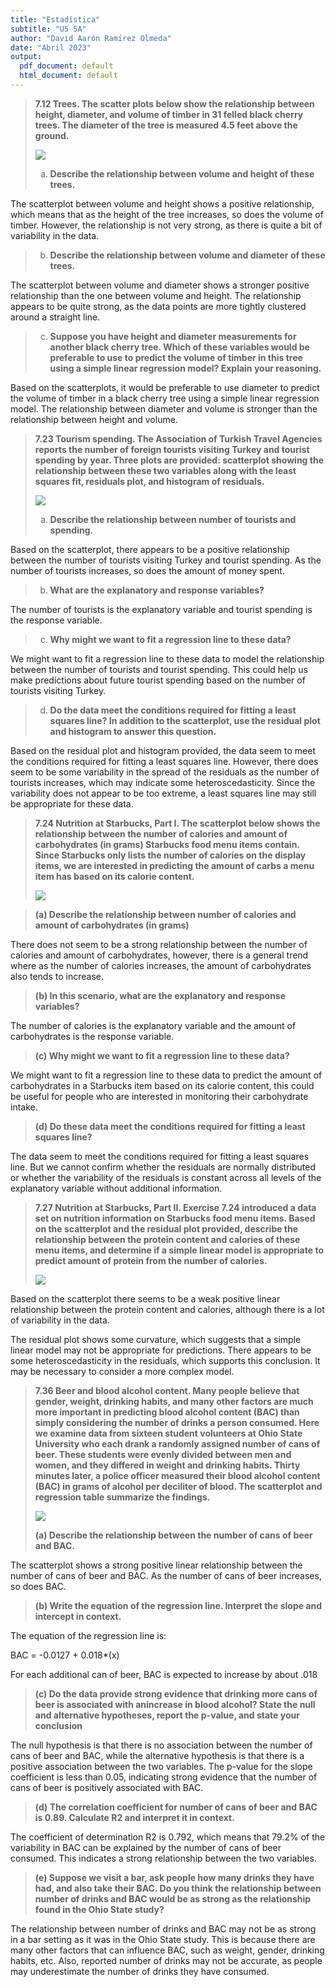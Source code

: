 ```yaml
---
title: "Estadística"
subtitle: "U5 5A"
author: "David Aarón Ramírez Olmeda"
date: "Abril 2023"
output:
  pdf_document: default
  html_document: default
---
```


> **7.12 Trees. The scatter plots below show the relationship between height, diameter, and volume of timber in 31 felled black cherry trees. The diameter of the tree is measured 4.5 feet above the ground.**
>
> ![](images/image-1025600618.png)
>
> (a) **Describe the relationship between volume and height of these trees.**

The scatterplot between volume and height shows a positive relationship, which means that as the height of the tree increases, so does the volume of timber. However, the relationship is not very strong, as there is quite a bit of variability in the data.

> (b) **Describe the relationship between volume and diameter of these trees.**

The scatterplot between volume and diameter shows a stronger positive relationship than the one between volume and height. The relationship appears to be quite strong, as the data points are more tightly clustered around a straight line.

> (c) **Suppose you have height and diameter measurements for another black cherry tree. Which of these variables would be preferable to use to predict the volume of timber in this tree using a simple linear regression model? Explain your reasoning.**

Based on the scatterplots, it would be preferable to use diameter to predict the volume of timber in a black cherry tree using a simple linear regression model. The relationship between diameter and volume is stronger than the relationship between height and volume.

\newpage

> **7.23 Tourism spending. The Association of Turkish Travel Agencies reports the number of foreign tourists visiting Turkey and tourist spending by year. Three plots are provided: scatterplot showing the relationship between these two variables along with the least squares fit, residuals plot, and histogram of residuals.**
>
> ![](images/image-1559145090.png)
>
> (a) **Describe the relationship between number of tourists and spending.**

Based on the scatterplot, there appears to be a positive relationship between the number of tourists visiting Turkey and tourist spending. As the number of tourists increases, so does the amount of money spent.

> (b) **What are the explanatory and response variables?**

The number of tourists is the explanatory variable and tourist spending is the response variable.

> (c) **Why might we want to fit a regression line to these data?**

We might want to fit a regression line to these data to model the relationship between the number of tourists and tourist spending. This could help us make predictions about future tourist spending based on the number of tourists visiting Turkey.

> (d) **Do the data meet the conditions required for fitting a least squares line? In addition to the scatterplot, use the residual plot and histogram to answer this question.**

Based on the residual plot and histogram provided, the data seem to meet the conditions required for fitting a least squares line. However, there does seem to be some variability in the spread of the residuals as the number of tourists increases, which may indicate some heteroscedasticity. Since the variability does not appear to be too extreme, a least squares line may still be appropriate for these data.

\newpage

> **7.24 Nutrition at Starbucks, Part I. The scatterplot below shows the relationship between the number of calories and amount of carbohydrates (in grams) Starbucks food menu items contain. Since Starbucks only lists the number of calories on the display items, we are interested in predicting the amount of carbs a menu item has based on its calorie content.**
>
> ![](images/image-1555181348.png)

> **(a) Describe the relationship between number of calories and amount of carbohydrates (in grams)**

There does not seem to be a strong relationship between the number of calories and amount of carbohydrates, however, there is a general trend where as the number of calories increases, the amount of carbohydrates also tends to increase.

> **(b) In this scenario, what are the explanatory and response variables?**

The number of calories is the explanatory variable and the amount of carbohydrates is the response variable.

> **(c) Why might we want to fit a regression line to these data?**

We might want to fit a regression line to these data to predict the amount of carbohydrates in a Starbucks item based on its calorie content, this could be useful for people who are interested in monitoring their carbohydrate intake.

> **(d) Do these data meet the conditions required for fitting a least squares line?**

The data seem to meet the conditions required for fitting a least squares line. But we cannot confirm whether the residuals are normally distributed or whether the variability of the residuals is constant across all levels of the explanatory variable without additional information.

\newpage

> **7.27 Nutrition at Starbucks, Part II. Exercise 7.24 introduced a data set on nutrition information on Starbucks food menu items. Based on the scatterplot and the residual plot provided, describe the relationship between the protein content and calories of these menu items, and determine if a simple linear model is appropriate to predict amount of protein from the number of calories.**
>
> ![](images/image-550893443.png)

Based on the scatterplot there seems to be a weak positive linear relationship between the protein content and calories, although there is a lot of variability in the data.

The residual plot shows some curvature, which suggests that a simple linear model may not be appropriate for predictions. There appears to be some heteroscedasticity in the residuals, which supports this conclusion. It may be necessary to consider a more complex model.

\newpage

> **7.36 Beer and blood alcohol content. Many people believe that gender, weight, drinking habits, and many other factors are much more important in predicting blood alcohol content (BAC) than simply considering the number of drinks a person consumed. Here we examine data from sixteen student volunteers at Ohio State University who each drank a randomly assigned number of cans of beer. These students were evenly divided between men and women, and they differed in weight and drinking habits. Thirty minutes later, a police officer measured their blood alcohol content (BAC) in grams of alcohol per deciliter of blood. The scatterplot and regression table summarize the findings.**
>
> ![](images/image-1040924486.png)
>
> **(a) Describe the relationship between the number of cans of beer and BAC.**

The scatterplot shows a strong positive linear relationship between the number of cans of beer and BAC. As the number of cans of beer increases, so does BAC.

> **(b) Write the equation of the regression line. Interpret the slope and intercept in context.**

The equation of the regression line is:

BAC = -0.0127 + 0.018\*(x)

For each additional can of beer, BAC is expected to increase by about .018

> **(c) Do the data provide strong evidence that drinking more cans of beer is associated with anincrease in blood alcohol? State the null and alternative hypotheses, report the p-value, and state your conclusion**

The null hypothesis is that there is no association between the number of cans of beer and BAC, while the alternative hypothesis is that there is a positive association between the two variables. The p-value for the slope coefficient is less than 0.05, indicating strong evidence that the number of cans of beer is positively associated with BAC.

> **(d) The correlation coefficient for number of cans of beer and BAC is 0.89. Calculate R2 and interpret it in context.**

The coefficient of determination R2 is 0.792, which means that 79.2% of the variability in BAC can be explained by the number of cans of beer consumed. This indicates a strong relationship between the two variables.

> **(e) Suppose we visit a bar, ask people how many drinks they have had, and also take their BAC. Do you think the relationship between number of drinks and BAC would be as strong as the relationship found in the Ohio State study?**

The relationship between number of drinks and BAC may not be as strong in a bar setting as it was in the Ohio State study. This is because there are many other factors that can influence BAC, such as weight, gender, drinking habits, etc. Also, reported number of drinks may not be accurate, as people may underestimate the number of drinks they have consumed.
